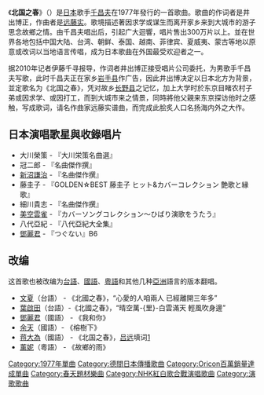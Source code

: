 {{unreferenced|time=2015-01-04T15:39:12+00:00}}
《'''北国之春'''》（{{lang|ja|'''北国の春'''}}）是[[日本|日本]]歌手[[千昌夫|千昌夫]]在1977年發行的一首歌曲。歌曲的作词者是井出博正，作曲者是[[远藤实|远藤实]]。歌境描述著因求学或谋生而离开家乡来到大城市的游子思念故鄉之情。由千昌夫唱出后，引起广大迴響，唱片售出300万片以上。並在世界各地包括中国大陆、台湾、朝鲜、泰国、越南、菲律宾、夏威夷、蒙古等地以原意或改词以当地语言传唱，成为日本歌曲在外国最受欢迎者之一。

据2010年记者伊藤千寻报导，作词者井出博正接受唱片公司委托，为男歌手千昌夫写歌，此时千昌夫正在家乡[[岩手县|岩手县]]作广告，因此井出博决定以日本北方为背景，並定歌名为《北国之春》，凭对故乡[[长野县|长野县]]之记忆，加上大学时於东京目睹农村子弟或因求学、或因打工，而到大城市来之情景，同時將他父親来东京探访他时之感触，写成歌词，请名作曲家远藤实谱曲，而完成此脍炙人口名扬海内外之大作。

==日本演唱歌星與收錄唱片==
*大川榮策 - 『大川栄策名曲選』
*冠二郎 - 『名曲傑作撰』
*[[新沼謙治|新沼謙治]] - 『名曲傑作撰』
*藤圭子 - 『GOLDEN☆BEST 藤圭子 ヒット&カバーコレクション 艶歌と縁歌』
*細川貴志 - 『名曲傑作撰』
*[[美空雲雀|美空雲雀]] - 『カバーソングコレクション〜ひばり演歌をうたう』
*八代亞紀 - 『八代亞紀大全集』
*[[鄧麗君|鄧麗君]] - 『つぐない』B6

==改编==
这首歌也被改编为[[台語|台語]]、[[現代標準漢語|國語]]、[[粵語|粵語]]和其他几种[[亞洲|亞洲]]語言的版本翻唱。

*[[文夏|文夏]]（台語） - 《北國之春》，“心愛的人咱兩人 已經離開三年多” 
*[[葉啟田|葉啟田]]（台語）-《北國之春》，“晴空萬-{里}-白雲滿天 輕風吹身邊”
*[[鄧麗君|鄧麗君]]（國語） - 《我和你》
*[[余天|余天]]（國語）- 《榕樹下》
*[[蒋大為|蒋大為]]（國語） - 《北国之春》，[[吕远|吕远]]填词[http://www.xinhuanet.com/ent/2019-01/14/c_1123987943.htm] {{Wayback|url=http://www.xinhuanet.com/ent/2019-01/14/c_1123987943.htm |date=20210425005725 }}
*[[薰妮|薰妮]]（粵語） - 《故鄉的雨》

{{DEFAULTSORT:Kitaguni no haru}}
[[Category:1977年單曲|Category:1977年單曲]]
[[Category:德間日本傳播歌曲|Category:德間日本傳播歌曲]]
[[Category:Oricon百萬銷量達成單曲|Category:Oricon百萬銷量達成單曲]]
[[Category:春天題材樂曲|Category:春天題材樂曲]]
[[Category:NHK紅白歌合戰演唱歌曲|Category:NHK紅白歌合戰演唱歌曲]]
[[Category:演歌歌曲|Category:演歌歌曲]]